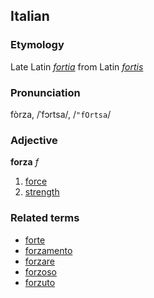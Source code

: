 ==Italian==
===Etymology===
Late Latin ''[[fortia]]'' from Latin ''[[fortis]]''
===Pronunciation===
fòrza, /ˈfɔrtsa/, /<tt>"fOrtsa</tt>/
===Adjective===
'''forza''' ''f''

# [[force]]
# [[strength]]

===Related terms===
*[[forte]]
*[[forzamento]]
*[[forzare]]
*[[forzoso]]
*[[forzuto]]